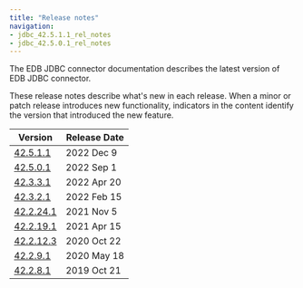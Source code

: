 ```yaml
---
title: "Release notes"
navigation:
- jdbc_42.5.1.1_rel_notes
- jdbc_42.5.0.1_rel_notes
---
```


The EDB JDBC connector documentation describes the latest version of EDB JDBC connector. 

These release notes describe what's new in each release. When a minor or patch release introduces new functionality, indicators in the content identify the version that introduced the new feature.

| Version                                  | Release Date | 
| ---------------------------------------- | ------------ | 
| [42.5.1.1](jdbc_42.5.0.1_rel_notes)      | 2022 Dec 9   |
| [42.5.0.1](jdbc_42.5.0.1_rel_notes)      | 2022 Sep 1   |
| [42.3.3.1](08_jdbc_42.3.3.1_rel_notes)   | 2022 Apr 20  |
| [42.3.2.1](09_jdbc_42.3.2.1_rel_notes)   | 2022 Feb 15  |
| [42.2.24.1](10_jdbc_42.2.24.1_rel_notes) | 2021 Nov 5   |
| [42.2.19.1](12_jdbc_42.2.19.1_rel_notes) | 2021 Apr 15  |
| [42.2.12.3](14_jdbc_42.2.12.3_rel_notes) | 2020 Oct 22  |
| [42.2.9.1](16_jdbc_42.2.9.1_rel_notes)   | 2020 May 18  |
| [42.2.8.1](18_jdbc_42.2.8.1_rel_notes)   | 2019 Oct 21  |


